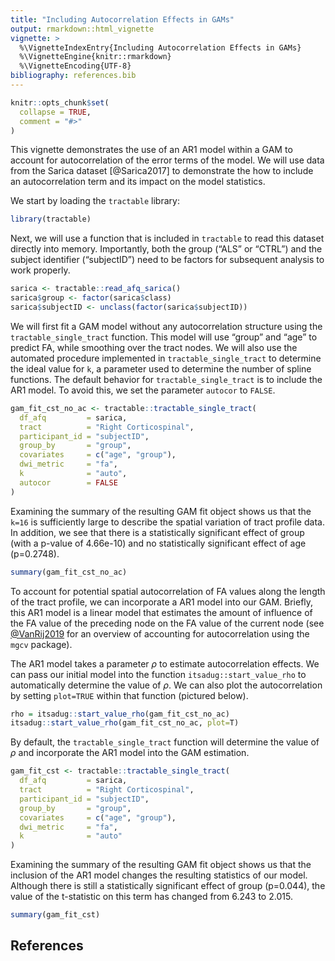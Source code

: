 ```yaml
---
title: "Including Autocorrelation Effects in GAMs"
output: rmarkdown::html_vignette
vignette: >
  %\VignetteIndexEntry{Including Autocorrelation Effects in GAMs}
  %\VignetteEngine{knitr::rmarkdown}
  %\VignetteEncoding{UTF-8}
bibliography: references.bib
---
```


```r
knitr::opts_chunk$set(
  collapse = TRUE,
  comment = "#>"
)
```

This vignette demonstrates the use of an AR1 model within a GAM to account for
autocorrelation of the error terms of the model. We will use data from the
Sarica dataset [@Sarica2017] to demonstrate the how to include an autocorrelation
term and its impact on the model statistics.

We start by loading the `tractable` library:

```r
library(tractable)
```

Next, we will use a function that is included in `tractable` to read this dataset
directly into memory. Importantly, both the group ("ALS" or "CTRL") and the
subject identifier ("subjectID") need to be factors for subsequent analysis
to work properly.

```r
sarica <- tractable::read_afq_sarica()
sarica$group <- factor(sarica$class)
sarica$subjectID <- unclass(factor(sarica$subjectID))
```

We will first fit a GAM model without any autocorrelation structure using the
`tractable_single_tract` function. This model will use "group" and "age" to
predict FA, while smoothing over the tract nodes. We will also use the automated
procedure implemented in  `tractable_single_tract` to determine the ideal value
for `k`, a parameter used to determine the number of spline functions. The default behavior for `tractable_single_tract` is to include the AR1 model. To avoid this, we set the parameter `autocor` to `FALSE`.


```r
gam_fit_cst_no_ac <- tractable::tractable_single_tract(
  df_afq         = sarica,
  tract          = "Right Corticospinal",
  participant_id = "subjectID",
  group_by       = "group",
  covariates     = c("age", "group"),
  dwi_metric     = "fa",
  k              = "auto",
  autocor        = FALSE
)
```

Examining the summary of the resulting GAM fit object shows us that the `k=16`
is sufficiently large to describe the spatial variation of tract profile data.
In addition, we see that there is a statistically significant effect of group
(with a p-value of 4.66e-10) and no statistically significant effect of age
(p=0.2748).

```r
summary(gam_fit_cst_no_ac)
```

To account for potential spatial autocorrelation of FA values along the length
of the tract profile, we can incorporate a AR1 model into our GAM. Briefly, this
AR1 model is a linear model that estimates the amount of influence of the FA value of the preceding node on the FA value of the current node (see [@VanRij2019](https://journals.sagepub.com/doi/pdf/10.1177/2331216519832483) for an overview of accounting for autocorrelation using the `mgcv` package).

The AR1 model takes a parameter $\rho$ to estimate autocorrelation effects. We
can pass our initial model into the function `itsadug::start_value_rho` to
automatically determine the value of $\rho$. We can also plot the autocorrelation
by setting `plot=TRUE` within that function (pictured below).

```r
rho = itsadug::start_value_rho(gam_fit_cst_no_ac)
itsadug::start_value_rho(gam_fit_cst_no_ac, plot=T)
```

By default, the `tractable_single_tract` function will determine the value of
$\rho$ and incorporate the AR1 model into the GAM estimation.

```r
gam_fit_cst <- tractable::tractable_single_tract(
  df_afq         = sarica,
  tract          = "Right Corticospinal",
  participant_id = "subjectID",
  group_by       = "group",
  covariates     = c("age", "group"),
  dwi_metric     = "fa",
  k              = "auto"
)
```

Examining the summary of the resulting GAM fit object shows us that the inclusion
of the AR1 model changes the resulting statistics of our model. Although there
is still a statistically significant effect of group (p=0.044), the value of the
t-statistic on this term has changed from 6.243 to 2.015.

```r
summary(gam_fit_cst)
```

## References
